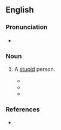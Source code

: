 ==English==

===Pronunciation===
* {{audio|en|en-au-dumb bunny.ogg|Audio (AU)}}

===Noun===
{{en-noun|dumb bunnies}}

# {{lb|en|slang|US|affectionate}} A [[stupid]] person.
#* {{quote-book|en |year=1998|title=411 Joseph: A Play in Two Acts |author=Frawley Becker |page=|ISBN=087129883X|passage=And one day he pulls me out of the tenth grade to go work with him in the same shop, cutting patterns! Ao I can make some gelt! (''Angry'') ''From the tenth grade!'' No wonder I'm such a '''dumb bunny'''! While my brother Jules is finishing college, ready to become a chiropodist!}}
#* {{quote-book|en |year=2007|title=Pivotal Moments in Nursing|author=Beth Houser, ‎Kathy Player |page=107|ISBN=1930538197|passage=Grayce had a nursing instructor who “labeled” students and grouped them in unflattering ways. Grayce was put in the “'''dumb bunny'''” category. }}
#* {{quote-book|en |year=2015|title=Get In Trouble: Stories |author=Kelly Link |page=159|ISBN=1925095576|passage=His tone was dismissive. As if, Bunnatine, you '''dumb bunny'''.}}

===References===
* {{R:OneLook}}